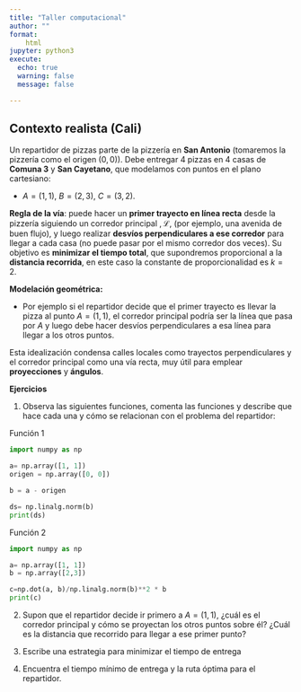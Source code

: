 ```yaml
---
title: "Taller computacional"
author: ""
format:
    html
jupyter: python3
execute:
  echo: true
  warning: false
  message: false

---
```






## Contexto realista (Cali)

Un repartidor de pizzas parte de la pizzería en **San Antonio** (tomaremos la pizzería como el origen $(0,0)$). Debe entregar 4 pizzas en 4 casas de **Comuna 3** y **San Cayetano**, que modelamos con puntos en el plano cartesiano:

- $A=(1,1)$, $B=(2,3)$, $C=(3,2)$.

**Regla de la vía**: puede hacer un **primer trayecto en línea recta** desde la pizzería siguiendo un corredor principal $,\mathcal{L},$ (por ejemplo, una avenida de buen flujo), y luego realizar **desvíos perpendiculares a ese corredor** para llegar a cada casa (no puede pasar por el mismo corredor dos veces). Su objetivo es **minimizar el tiempo total**, que supondremos proporcional a la **distancia recorrida**, en este caso la constante de proporcionalidad es $k=2$.

**Modelación geométrica:**

- Por ejemplo si el repartidor decide que el primer trayecto es llevar la pizza al punto $A=(1,1)$, el corredor principal podría ser la línea que pasa por $A$ y luego debe hacer desvíos perpendiculares a esa línea para llegar a los otros puntos.

Esta idealización condensa calles locales como trayectos perpendiculares y el corredor principal como una vía recta, muy útil para emplear **proyecciones** y **ángulos**.


**Ejercicios**

1. Observa las siguientes funciones, comenta las funciones y  describe que hace cada una y cómo se relacionan con el problema del repartidor:


Función 1
```python
import numpy as np

a= np.array([1, 1])
origen = np.array([0, 0])

b = a - origen

ds= np.linalg.norm(b)
print(ds)

```

Función 2
```python
import numpy as np

a= np.array([1, 1])
b = np.array([2,3])

c=np.dot(a, b)/np.linalg.norm(b)**2 * b
print(c)

```

2. Supon que el repartidor decide ir primero a $A=(1,1)$, ¿cuál es el corredor principal y cómo se proyectan los otros puntos sobre él? ¿Cuál es la distancia que recorrido para llegar a ese primer punto?

3.  Escribe una estrategia para minimizar el tiempo de entrega

4. Encuentra el tiempo mínimo de entrega y la ruta óptima para el repartidor.


